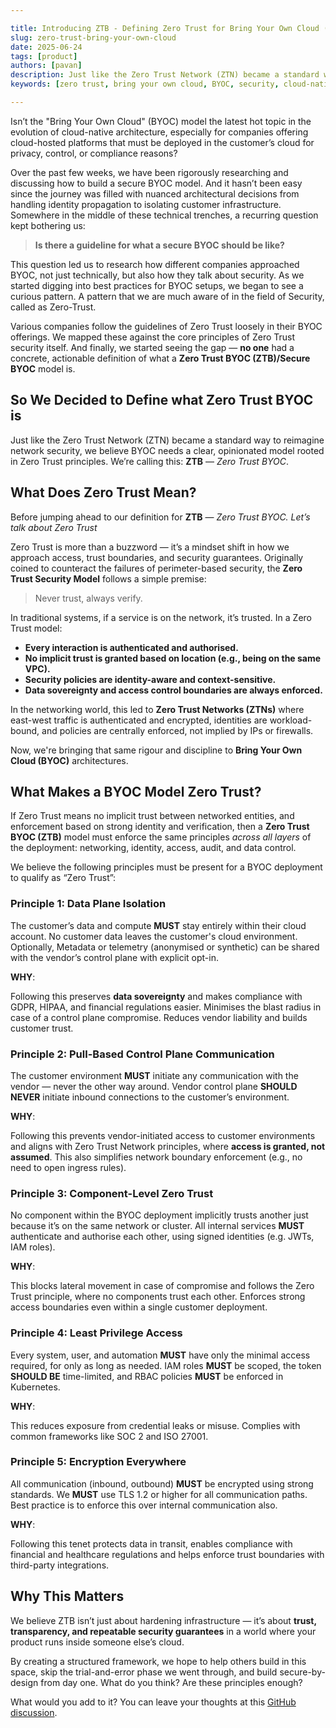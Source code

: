 ```yaml
---

title: Introducing ZTB - Defining Zero Trust for Bring Your Own Cloud (BYOC)
slug: zero-trust-bring-your-own-cloud
date: 2025-06-24
tags: [product]
authors: [pavan]
description: Just like the Zero Trust Network (ZTN) became a standard way to reimagine network security, we believe BYOC needs a clear, opinionated model rooted in Zero Trust principles. We’re calling this, ZTB — Zero Trust BYOC.
keywords: [zero trust, bring your own cloud, BYOC, security, cloud-native architecture]

---
```


Isn’t the "Bring Your Own Cloud" (BYOC) model the latest hot topic in the evolution of cloud-native architecture, especially for companies offering cloud-hosted platforms that must be deployed in the customer’s cloud for privacy, control, or compliance reasons?

Over the past few weeks, we have been rigorously researching and discussing how to build a secure BYOC model. And it hasn’t been easy since the journey was filled with nuanced architectural decisions from handling identity propagation to isolating customer infrastructure. Somewhere in the middle of these technical trenches, a recurring question kept bothering us:

> **Is there a guideline for what a secure BYOC should be like?**
> 

This question led us to research how different companies approached BYOC, not just technically, but also how they talk about security. As we started digging into best practices for BYOC setups, we began to see a curious pattern. A pattern that we are much aware of in the field of Security, called as Zero-Trust. 

Various companies follow the guidelines of Zero Trust loosely in their BYOC offerings. We mapped these against the core principles of Zero Trust security itself. And finally, we started seeing the gap — **no one** had a concrete, actionable definition of what a **Zero Trust BYOC (ZTB)/Secure BYOC** model is.

## So We Decided to Define what Zero Trust BYOC is

Just like the Zero Trust Network (ZTN) became a standard way to reimagine network security, we believe BYOC needs a clear, opinionated model rooted in Zero Trust principles. We’re calling this: **ZTB** — *Zero Trust BYOC*.

## What Does Zero Trust Mean?

Before jumping ahead to our definition for **ZTB** — *Zero Trust BYOC. Let’s talk about Zero Trust*

Zero Trust is more than a buzzword — it’s a mindset shift in how we approach access, trust boundaries, and security guarantees. Originally coined to counteract the failures of perimeter-based security, the **Zero Trust Security Model** follows a simple premise:

> Never trust, always verify.
> 

In traditional systems, if a service is on the network, it’s trusted. In a Zero Trust model:

- **Every interaction is authenticated and authorised.**
- **No implicit trust is granted based on location (e.g., being on the same VPC).**
- **Security policies are identity-aware and context-sensitive.**
- **Data sovereignty and access control boundaries are always enforced.**

In the networking world, this led to **Zero Trust Networks (ZTNs)** where east-west traffic is authenticated and encrypted, identities are workload-bound, and policies are centrally enforced, not implied by IPs or firewalls.

Now, we're bringing that same rigour and discipline to **Bring Your Own Cloud (BYOC)** architectures.

## What Makes a BYOC Model Zero Trust?

If Zero Trust means no implicit trust between networked entities, and enforcement based on strong identity and verification, then a **Zero Trust BYOC (ZTB)** model must enforce the same principles *across all layers* of the deployment: networking, identity, access, audit, and data control.

We believe the following principles must be present for a BYOC deployment to qualify as “Zero Trust”:

### Principle 1: Data Plane Isolation

The customer’s data and compute **MUST** stay entirely within their cloud account. No customer data leaves the customer's cloud environment. Optionally, Metadata or telemetry (anonymised or synthetic) can be shared with the vendor’s control plane with explicit opt-in.

**WHY**:

Following this preserves **data sovereignty** and makes compliance with GDPR, HIPAA, and financial regulations easier. Minimises the blast radius in case of a control plane compromise. Reduces vendor liability and builds customer trust.

### Principle 2: Pull-Based Control Plane Communication

The customer environment **MUST** initiate any communication with the vendor — never the other way around. Vendor control plane **SHOULD NEVER** initiate inbound connections to the customer’s environment.

**WHY**:

Following this prevents vendor-initiated access to customer environments and aligns with Zero Trust Network principles, where **access is granted, not assumed**. This also simplifies network boundary enforcement (e.g., no need to open ingress rules).

### Principle 3: Component-Level Zero Trust

No component within the BYOC deployment implicitly trusts another just because it’s on the same network or cluster. All internal services **MUST** authenticate and authorise each other, using signed identities (e.g. JWTs, IAM roles).

**WHY**:

This blocks lateral movement in case of compromise and follows the Zero Trust principle, where no components trust each other. Enforces strong access boundaries even within a single customer deployment.

### Principle 4: Least Privilege Access

Every system, user, and automation **MUST** have only the minimal access required, for only as long as needed. IAM roles **MUST** be scoped, the token **SHOULD BE** time-limited, and RBAC policies **MUST** be enforced in Kubernetes.

**WHY**:

This reduces exposure from credential leaks or misuse. Complies with common frameworks like SOC 2 and ISO 27001.

### Principle 5: Encryption Everywhere

All communication (inbound, outbound) **MUST** be encrypted using strong standards. We **MUST** use TLS 1.2 or higher for all communication paths. Best practice is to enforce this over internal communication also.

**WHY**:

Following this tenet protects data in transit, enables compliance with financial and healthcare regulations and helps enforce trust boundaries with third-party integrations.

## Why This Matters

We believe ZTB isn’t just about hardening infrastructure — it’s about **trust, transparency, and repeatable security guarantees** in a world where your product runs inside someone else’s cloud.

By creating a structured framework, we hope to help others build in this space, skip the trial-and-error phase we went through, and build secure-by-design from day one. What do you think? Are these principles enough?

What would you add to it? You can leave your thoughts at this [GitHub discussion](https://github.com/SigNoz/signoz/discussions/8354).
